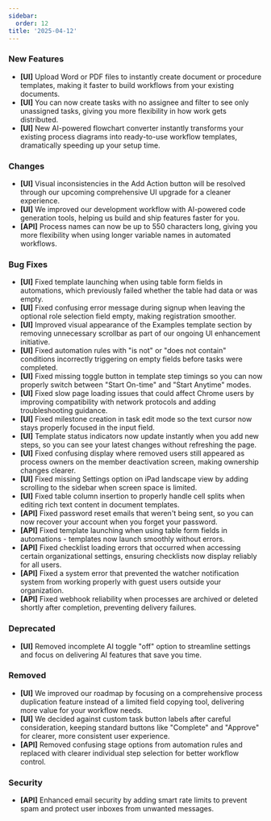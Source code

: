 ```yaml
---
sidebar:
  order: 12
title: '2025-04-12'
---
```


### New Features

- **[UI]** Upload Word or PDF files to instantly create document or procedure templates, making it faster to build workflows from your existing documents.
- **[UI]** You can now create tasks with no assignee and filter to see only unassigned tasks, giving you more flexibility in how work gets distributed.
- **[UI]** New AI-powered flowchart converter instantly transforms your existing process diagrams into ready-to-use workflow templates, dramatically speeding up your setup time.

### Changes

- **[UI]** Visual inconsistencies in the Add Action button will be resolved through our upcoming comprehensive UI upgrade for a cleaner experience.
- **[UI]** We improved our development workflow with AI-powered code generation tools, helping us build and ship features faster for you.
- **[API]** Process names can now be up to 550 characters long, giving you more flexibility when using longer variable names in automated workflows.

### Bug Fixes

- **[UI]** Fixed template launching when using table form fields in automations, which previously failed whether the table had data or was empty.
- **[UI]** Fixed confusing error message during signup when leaving the optional role selection field empty, making registration smoother.
- **[UI]** Improved visual appearance of the Examples template section by removing unnecessary scrollbar as part of our ongoing UI enhancement initiative.
- **[UI]** Fixed automation rules with "is not" or "does not contain" conditions incorrectly triggering on empty fields before tasks were completed.
- **[UI]** Fixed missing toggle button in template step timings so you can now properly switch between "Start On-time" and "Start Anytime" modes.
- **[UI]** Fixed slow page loading issues that could affect Chrome users by improving compatibility with network protocols and adding troubleshooting guidance.
- **[UI]** Fixed milestone creation in task edit mode so the text cursor now stays properly focused in the input field.
- **[UI]** Template status indicators now update instantly when you add new steps, so you can see your latest changes without refreshing the page.
- **[UI]** Fixed confusing display where removed users still appeared as process owners on the member deactivation screen, making ownership changes clearer.
- **[UI]** Fixed missing Settings option on iPad landscape view by adding scrolling to the sidebar when screen space is limited.
- **[UI]** Fixed table column insertion to properly handle cell splits when editing rich text content in document templates.
- **[API]** Fixed password reset emails that weren't being sent, so you can now recover your account when you forget your password.
- **[API]** Fixed template launching when using table form fields in automations - templates now launch smoothly without errors.
- **[API]** Fixed checklist loading errors that occurred when accessing certain organizational settings, ensuring checklists now display reliably for all users.
- **[API]** Fixed a system error that prevented the watcher notification system from working properly with guest users outside your organization.
- **[API]** Fixed webhook reliability when processes are archived or deleted shortly after completion, preventing delivery failures.

### Deprecated

- **[UI]** Removed incomplete AI toggle "off" option to streamline settings and focus on delivering AI features that save you time.

### Removed

- **[UI]** We improved our roadmap by focusing on a comprehensive process duplication feature instead of a limited field copying tool, delivering more value for your workflow needs.
- **[UI]** We decided against custom task button labels after careful consideration, keeping standard buttons like "Complete" and "Approve" for clearer, more consistent user experience.
- **[API]** Removed confusing stage options from automation rules and replaced with clearer individual step selection for better workflow control.

### Security

- **[API]** Enhanced email security by adding smart rate limits to prevent spam and protect user inboxes from unwanted messages.